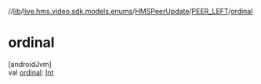 //[lib](../../../../index)/[live.hms.video.sdk.models.enums](../../index)/[HMSPeerUpdate](../index)/[PEER_LEFT](index)/[ordinal](ordinal)

# ordinal

[androidJvm]\
val [ordinal](ordinal): [Int](https://kotlinlang.org/api/latest/jvm/stdlib/kotlin/-int/index.html)

